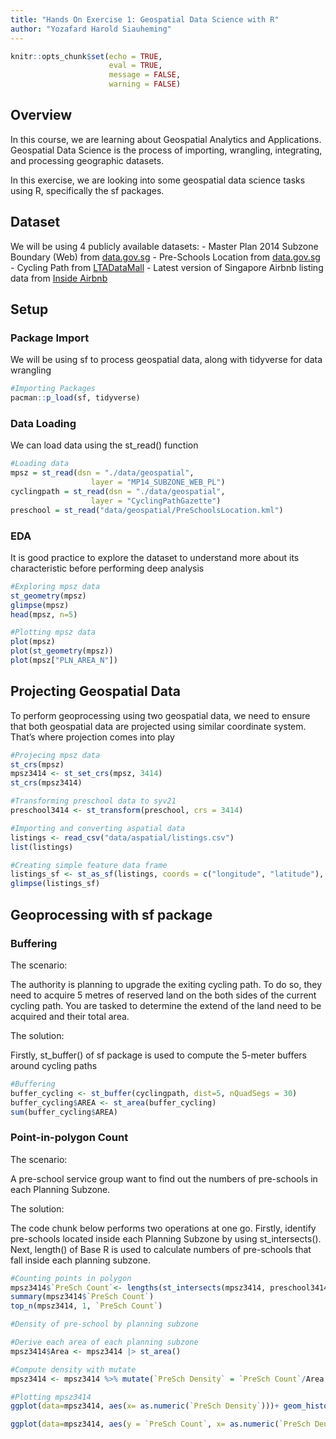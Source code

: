 ```yaml
---
title: "Hands On Exercise 1: Geospatial Data Science with R"
author: "Yozafard Harold Siauheming"
---
```


```r
knitr::opts_chunk$set(echo = TRUE, 
                      eval = TRUE,
                      message = FALSE,
                      warning = FALSE)
```

## Overview

In this course, we are learning about Geospatial Analytics and Applications. Geospatial Data Science is the process of importing, wrangling, integrating, and processing geographic datasets.

In this exercise, we are looking into some geospatial data science tasks using R, specifically the sf packages.

## Dataset

We will be using 4 publicly available datasets: - Master Plan 2014 Subzone Boundary (Web) from [data.gov.sg](https://data.gov.sg/) - Pre-Schools Location from [data.gov.sg](https://data.gov.sg/) - Cycling Path from [LTADataMall](https://www.mytransport.sg/content/mytransport/home/dataMall.html) - Latest version of Singapore Airbnb listing data from [Inside Airbnb](http://insideairbnb.com/get-the-data.html)

## Setup

### Package Import

We will be using sf to process geospatial data, along with tidyverse for data wrangling

```r
#Importing Packages
pacman::p_load(sf, tidyverse)
```

### Data Loading

We can load data using the st_read() function

```r
#Loading data
mpsz = st_read(dsn = "./data/geospatial", 
                  layer = "MP14_SUBZONE_WEB_PL")
cyclingpath = st_read(dsn = "./data/geospatial", 
                  layer = "CyclingPathGazette")
preschool = st_read("data/geospatial/PreSchoolsLocation.kml")

```

### EDA

It is good practice to explore the dataset to understand more about its characteristic before performing deep analysis

```r
#Exploring mpsz data
st_geometry(mpsz)
glimpse(mpsz)
head(mpsz, n=5)
```

```r
#Plotting mpsz data
plot(mpsz)
plot(st_geometry(mpsz))
plot(mpsz["PLN_AREA_N"])
```

## Projecting Geospatial Data

To perform geoprocessing using two geospatial data, we need to ensure that both geospatial data are projected using similar coordinate system. That's where projection comes into play

```r
#Projecing mpsz data
st_crs(mpsz)
mpsz3414 <- st_set_crs(mpsz, 3414)
st_crs(mpsz3414)
```

```r
#Transforming preschool data to syv21
preschool3414 <- st_transform(preschool, crs = 3414)
```

```r
#Importing and converting aspatial data
listings <- read_csv("data/aspatial/listings.csv")
list(listings)
```

```r
#Creating simple feature data frame
listings_sf <- st_as_sf(listings, coords = c("longitude", "latitude"), crs=4326) |> st_transform(crs = 3414)
glimpse(listings_sf)
```

## Geoprocessing with sf package

### Buffering

The scenario:

The authority is planning to upgrade the exiting cycling path. To do so, they need to acquire 5 metres of reserved land on the both sides of the current cycling path. You are tasked to determine the extend of the land need to be acquired and their total area.

The solution:

Firstly, st_buffer() of sf package is used to compute the 5-meter buffers around cycling paths

```r
#Buffering
buffer_cycling <- st_buffer(cyclingpath, dist=5, nQuadSegs = 30)
buffer_cycling$AREA <- st_area(buffer_cycling)
sum(buffer_cycling$AREA)
```

### Point-in-polygon Count

The scenario:

A pre-school service group want to find out the numbers of pre-schools in each Planning Subzone.

The solution:

The code chunk below performs two operations at one go. Firstly, identify pre-schools located inside each Planning Subzone by using st_intersects(). Next, length() of Base R is used to calculate numbers of pre-schools that fall inside each planning subzone.

```r
#Counting points in polygon
mpsz3414$`PreSch Count`<- lengths(st_intersects(mpsz3414, preschool3414))
summary(mpsz3414$`PreSch Count`)
top_n(mpsz3414, 1, `PreSch Count`)
```

```r
#Density of pre-school by planning subzone

#Derive each area of each planning subzone
mpsz3414$Area <- mpsz3414 |> st_area()

#Compute density with mutate
mpsz3414 <- mpsz3414 %>% mutate(`PreSch Density` = `PreSch Count`/Area * 1000000)

#Plotting mpsz3414
ggplot(data=mpsz3414, aes(x= as.numeric(`PreSch Density`)))+ geom_histogram(bins=20, color="black", fill="light blue") + labs(title = "Are pre-school even distributed in Singapore?", subtitle= "There are many planning sub-zones with a single pre-school, on the other hand, \nthere are two planning sub-zones with at least 20 pre-schools", x = "Pre-school density (per km sq)", y = "Frequency")

ggplot(data=mpsz3414, aes(y = `PreSch Count`, x= as.numeric(`PreSch Density`)))+ geom_point(color="black", fill="light blue") + xlim(0, 40) + ylim(0, 40) + labs(title = "", x = "Pre-school density (per km sq)", y = "Pre-school count")
```
